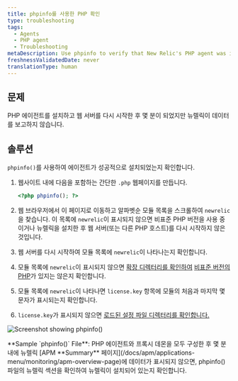 ```yaml
---
title: phpinfo를 사용한 PHP 확인
type: troubleshooting
tags:
  - Agents
  - PHP agent
  - Troubleshooting
metaDescription: Use phpinfo to verify that New Relic's PHP agent was installed correctly.
freshnessValidatedDate: never
translationType: human
---
```


## 문제

PHP 에이전트를 설치하고 웹 서버를 다시 시작한 후 몇 분이 되었지만 뉴렐릭이 데이터를 보고하지 않습니다.

## 솔루션

`phpinfo()`를 사용하여 에이전트가 성공적으로 설치되었는지 확인합니다.

1. 웹사이트 내에 다음을 포함하는 간단한 `.php` 웹페이지를 만듭니다.

   ```php
   <?php phpinfo(); ?>
   ```

2. 웹 브라우저에서 이 페이지로 이동하고 알파벳순 모듈 목록을 스크롤하여 `newrelic`을 찾습니다. 이 목록에 `newrelic`이 표시되지 않으면 비표준 PHP 버전을 사용 중이거나 뉴렐릭을 설치한 후 웹 서버(또는 다른 PHP 호스트)를 다시 시작하지 않은 것입니다.

3. 웹 서버를 다시 시작하여 모듈 목록에 `newrelic`이 나타나는지 확인합니다.

4. 모듈 목록에 `newrelic`이 표시되지 않으면 [확장 디렉터리를 확인하여](/docs/php/php-kb-104) [비표준 버전의 PHP](/docs/php/php-agent-installation-non-standard-php)가 있지는 않은지 확인합니다.

5. 모듈 목록에 `newrelic`이 나타나면 `license.key` 항목에 모듈의 처음과 마지막 몇 문자가 표시되는지 확인합니다.<InlinePopover type="licenseKey"/>

6. `license.key`가 표시되지 않으면 [로드된 설정 파일 디렉터리를 확인합니다.](/docs/agents/php-agent/troubleshooting/checking-loaded-configuration-files-directory)

<img
  alt="Screenshot showing phpinfo()"
  src="/images/apm_diagram_php-nr-license.webp"
/>

<figcaption>
  <DNT>**Sample `phpinfo()` File**</DNT>: PHP 에이전트와 프록시 데몬을 모두 구성한 후 몇 분 내에 뉴렐릭 [APM <DNT>**Summary**</DNT> 페이지](/docs/apm/applications-menu/monitoring/apm-overview-page)에 데이터가 표시되지 않으면, phpinfo() 파일의 뉴렐릭 섹션을 확인하여 뉴렐릭이 설치되어 있는지 확인합니다.
</figcaption>
